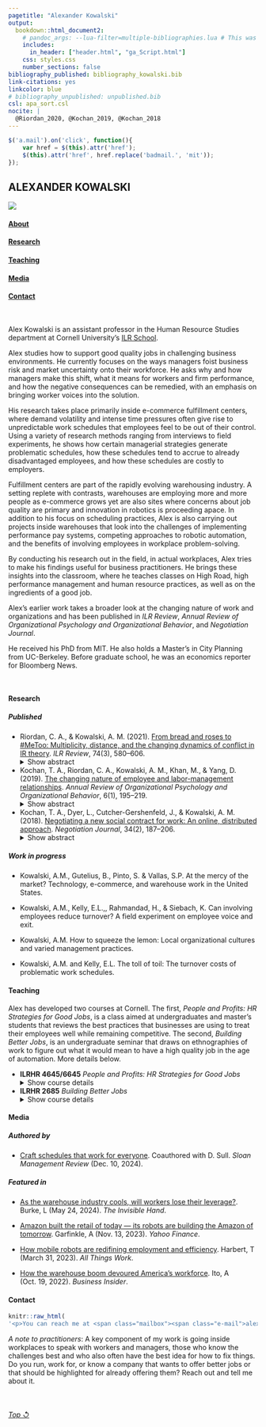 ```yaml
---
pagetitle: "Alexander Kowalski"
output: 
  bookdown::html_document2:
    # pandoc_args: --lua-filter=multiple-bibliographies.lua # This was creating issuesb
    includes:
      in_header: ["header.html", "ga_Script.html"]
    css: styles.css
    number_sections: false
bibliography_published: bibliography_kowalski.bib 
link-citations: yes
linkcolor: blue
# bibliography_unpublished: unpublished.bib
csl: apa_sort.csl
nocite: | 
  @Riordan_2020, @Kochan_2019, @Kochan_2018 
---
```



```js

$('a.mail').on('click', function(){
    var href = $(this).attr('href');
    $(this).attr('href', href.replace('badmail.', 'mit'));
});

```

:::: {.wrapper}
::: {}

:::

::: {}

:::

::: {.nameplate}

# ALEXANDER KOWALSKI

:::

::: {}

:::

::: {.nav}

![](images/headshot_chrtwn_1.jpg)
<!--- note that the link text and id can't be the same or the link will go the link text -->

#### [About](#header)

#### [Research](#rsrch)

#### [Teaching](#tch)

#### [Media](#md)

#### [Contact](#cntct)

\ 

:::

::: {.text}
Alex Kowalski is an assistant professor in the Human Resource Studies department at Cornell University's [ILR School](https://www.ilr.cornell.edu/).

Alex studies how to support good quality jobs in challenging business environments. He currently focuses on the ways managers foist business risk and market uncertainty onto their workforce. He asks why and how managers make this shift, what it means for workers and firm performance, and how the negative consequences can be remedied, with an emphasis on bringing worker voices into the solution.

His research takes place primarily inside e-commerce fulfillment centers, where demand volatility and intense time pressures often give rise to unpredictable work schedules that employees feel to be out of their control. Using a variety of research methods ranging from interviews to field experiments, he shows how certain managerial strategies generate problematic schedules, how these schedules tend to accrue to already disadvantaged employees, and how these schedules are costly to employers. 

Fulfillment centers are part of the rapidly evolving warehousing industry. A setting replete with contrasts, warehouses are employing more and more people as e-commerce grows yet are also sites where concerns about job quality are primary and innovation in robotics is proceeding apace. In addition to his focus on scheduling practices, Alex is also carrying out projects inside warehouses that look into the challenges of implementing performance pay systems, competing approaches to robotic automation, and the benefits of involving employees in workplace problem-solving. 

By conducting his research out in the field, in actual workplaces, Alex tries to make his findings useful for business practitioners. He brings these insights into the classroom, where he teaches classes on High Road, high performance management and human resource practices, as well as on the ingredients of a good job.

Alex's earlier work takes a broader look at the changing nature of work and organizations and has been published in *ILR Review*, *Annual Review of Organizational Psychology and Organizational Behavior*, and *Negotiation Journal*.

He received his PhD from MIT. He also holds a Master's in City Planning from UC-Berkeley. Before graduate school, he was an economics reporter for Bloomberg News.

<br>

#### <a id="rsrch"></a>Research

##### Published

* Riordan, C. A., & Kowalski, A. M. (2021). [From bread and roses to \#MeToo: Multiplicity, distance, and the changing dynamics of conflict in IR theory]( https://doi.org/10.1177/0019793920970868). *ILR Review*, 74(3), 580–606. <details> 
<summary>Show abstract</summary>
A central assumption in industrial relations theory is that conflict is rooted in an enduring difference between the interests of labor and management. In recent years, the reality of work has changed for many, and scholarship has called attention to overlooked dimensions of conflict that depart from this assumption. The authors account for these developments with the concepts of *multiplicity* and *distance*. Multiplicity means that a broad range of actors bring diverse goals, tied to identities and values in addition to interests, to the employment relationship. The competing and fluid motivations that stem from these goals alter how actors individually and collectively name conflict. Distance reflects a growing rift between those who control work and those who labor, rooted in prevailing organizational forms and practices and the transformation of institutions. Distance alters actors’ interdependence and their perceived and actual power in addressing conflict. From these observations, the authors derive propositions suggesting directions for research and theory regarding conflict and the institutions through which actors balance goals.
</details> 

* Kochan, T. A., Riordan, C. A., Kowalski, A. M., Khan, M., & Yang, D. (2019). [The changing nature of employee and labor-management relationships](https://doi.org/10.1146/annurev-orgpsych-012218-015335). *Annual Review of Organizational Psychology and Organizational Behavior*, 6(1), 195–219. <details> 
<summary>Show abstract</summary>
This article reviews work and employment research, paying particular attention to theory and applications by scholars in organizational psychology and organizational behavior (OP/OB) and employment or industrial relations (ER), with the objective of better understanding employee and labor-management relationships. Our animating premise is that juxtaposing these two research traditions provides a stronger basis for analyzing these relationships today. OP/OB offer micro- and meso-level focuses, whereas ER focuses on organizations, collective actors, and labor markets, with an emphasis on historical context. We hope this review motivates efforts to think about and build new social and psychological contracts that are attuned to the evolving dynamics present in the economy, workforce, and society. To this end, we look to the future and propose ways of deepening, broadening, and accelerating the pace of research that might lead to useful changes in practices, institutions, and public policies.
</details> 

* Kochan, T. A., Dyer, L., Cutcher-Gershenfeld, J., & Kowalski, A. M. (2018). [Negotiating a new social contract for work: An online, distributed approach](https://doi.org/10.1111%2Fnejo.12223). *Negotiation Journal*, 34(2), 187–206. <details> 
<summary>Show abstract</summary>
A massive open online course (MOOC) entitled “Shaping the Future of Work” (offered through MITx, the Massachusetts Institute of Technology's online learning division) has been the context for a multiparty simulation designed to produce classroom negotiation results that will have social impacts. After running the course in the MOOC context three times and in face‐to‐face settings eight times, we noticed that key themes emerged. Participants have brought their own workforce perspectives to their simulation roles as employers, worker representatives, elected officials, and educators. They have called for reciprocal agreements centered on fair treatment and representation in the workplace, improved organizational performance, investments in skills and capabilities, aligned rewards and benefits for workers, and work–life balance in communities. We continue to use the simulation in the classroom and are exploring ways to expand its use. In the meantime, in this article, we discuss how the insights gleaned from this simulation could be used to crystallize and advance a new social contract at a time when the public policies, institutions, and organizational practices governing employment relations have not kept up with the dramatic changes taking place in the workforce, nature of work, and overall economy.
</details> 

##### Work in progress

* Kowalski, A.M., Gutelius, B., Pinto, S. & Vallas, S.P. At the mercy of the market? Technology, e-commerce, and warehouse work in the United States.

* Kowalski, A.M., Kelly, E.L.,, Rahmandad, H., & Siebach, K. Can involving employees reduce turnover? A field experiment on employee voice and exit.

* Kowalski, A.M. How to squeeze the lemon: Local organizational cultures and varied management practices.

* Kowalski, A.M. and Kelly, E.L. The toll of toil: The turnover costs of problematic work schedules.

#### <a id="tch"></a> Teaching

Alex has developed two courses at Cornell. The first, *People and Profits: HR Strategies for Good Jobs*, is a class aimed at undergraduates and master's students that reviews the best practices that businesses are using to treat their employees well while remaining competitive. The second, *Building Better Jobs*, is an undergraduate seminar that draws on ethnographies of work to figure out what it would mean to have a high quality job in the age of automation. More details below.

* **ILRHR 4645/6645** *People and Profits: HR Strategies for Good Jobs* <details> 
<summary>Show course details</summary>
Economic, social, technological, and political upheaval are transforming the workplace. What
role do managers and HR professionals have in shaping how these transformations play out? In
this course, we will debate whether, in responding to these challenges, those who manage people
must choose between running a profitable business and treating their employees well.
To arrive at an answer, we will begin by identifying the most pressing HR issues inside organizations
today, ranging from burnout and scheduling inflexibility to earnings inequality and limited
career mobility. Next, we will develop a framework for assessing and promoting high quality
jobs. We will then use case studies, cutting-edge research, and conversations with business professionals and workers to explore how certain organizations are able to provide good jobs while
remaining competitive. Throughout our exploration, we will have realistic conversations about
how difficult it can be to drive positive change. At the end of the course, students will be asked to
put forth their own ideas for balancing people and profits.
</details> 

* **ILRHR 2685** *Building Better Jobs* <details> 
<summary>Show course details</summary>
This  seminar explores the dirty, dull, and dangerous jobs that many science
and technology experts believe can and should be replaced by robots, algorithms, artificial intelligence, and other recent innovations. Rather than accept that certain jobs are inherently bad, we
will critically examine what can make even the toughest work rewarding and the most prestigious
career unfulfilling. We will use our insights to sketch out the key determinants of a good
quality job and then learn about evidence-based policies and practices that organizations can use
to evaluate and improve the jobs they offer.
</details> 

#### <a id="md"></a> Media

##### Authored by

* [Craft schedules that work for everyone](https://sloanreview.mit.edu/article/craft-schedules-that-work-for-everyone/). Coauthored with D. Sull. *Sloan Management Review* (Dec. 10, 2024).


##### Featured in

* [As the warehouse industry cools, will workers lose their leverage?](https://bizeconreporting.journalism.cuny.edu/2024/05/24/as-the-warehouse-industry-cools-will-workers-lose-their-leverage/). Burke, L (May 24, 2024). *The Invisible Hand*.

* [Amazon built the retail of today — its robots are building the Amazon of tomorrow](https://finance.yahoo.com/news/amazon-built-the-retail-of-today--its-robots-are-building-the-amazon-of-tomorrow-150249496.html). Garfinkle, A (Nov. 13, 2023). *Yahoo Finance*.

* [How mobile robots are redifining employment and efficiency](https://www.shrm.org/topics-tools/news/all-things-work/mobile-robots-work). Harbert, T (March 31, 2023). *All Things Work*.

* [How the warehouse boom devoured America's workforce](https://www.businessinsider.com/warehouse-jobs-economy-impact-blue-collar-pay-employment-hiring-boom-2022-10). Ito, A (Oct. 19, 2022). *Business Insider*.

#### <a id="cntct"></a> Contact

```r
knitr::raw_html(
'<p>You can reach me at <span class="mailbox"><span class="e-mail">alex<b>.email</b>.kowalski [at] cornell.edu</span></span>.</p>')
```

*A note to practitioners*: A key component of my work is going inside workplaces to speak with workers and managers, those who know the challenges best and who also often have the best idea for how to fix things. Do you run, work for, or know a company that wants to offer better jobs or that should be highlighted for already offering them? Reach out and tell me about it.

\

###### [Top &olarr;](#header)  
:::

::::